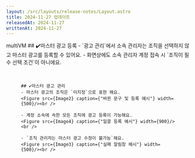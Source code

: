 ```yaml
---
layout: /src/layouts/release-notes/Layout.astro
title: 2024-11-27 업데이트
releasedAt: 2024-11-27
writtenAt: 2024-11-27
---
```



<Frame>
    <Badge style={'web'}>multiVM</Badge>
    ## ✔️마스터 광고 등록
    - `광고 관리`에서 소속 관리자는 조직을 선택하지 않고 마스터 광고를 등록할 수 있어요.
    - 화면상에도 소속 관리자 계정 접속 시 `조직이 필수 선택 조건`이 아니에요.
    <Figure src={Image1} caption={"마스터 광고 등록 예시"} width={300}/><br />

    ## ✔️마스터 광고 관리
    - 마스터 광고의 조직은 `미지정`으로 표현 해요.
    <Figure src={Image2} caption={"바뀐 문구 및 등록 예시"} width={500}/><br />

    - 계정 소속에 속한 모든 조직에 광고 등록이 가능해요.
    <Figure src={Image4} caption={"일괄 등록 예시"} width={900}/><br />

    - `조직 관리자는 마스터 광고 수정이 불가능`해요.
    <Figure src={Image3} caption={"실패 알림창 예시"} width={500}/><br />


</Frame>